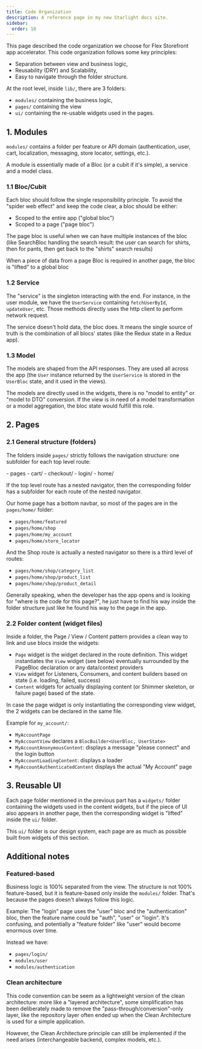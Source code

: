 ```yaml
---
title: Code Organization
description: A reference page in my new Starlight docs site.
sidebar:
  order: 10
---
```



This page described the code organization we choose for Flex Storefront app accelerator. This code organization follows some key principles:

- Separation between view and business logic,
- Reusability (DRY) and Scalability,
- Easy to navigate through the folder structure.

At the root level, inside `lib/`, there are 3 folders:

* `modules/` containing the business logic,
* `pages/` containing the view
* `ui/` containing the re-usable widgets used in the pages.

## 1. Modules

`modules/` contains a folder per feature or API domain (authentication, user, cart, localization, messaging, store locator,  settings, etc.).

A module is essentially made of a Bloc (or a cubit if it's simple), a service and a model class.

### 1.1 Bloc/Cubit

Each bloc should follow the single responsibility principle. To avoid the "spider web effect" and keep the code clear, a bloc should be either:

* Scoped to the entire app ("global bloc")
* Scoped to a page ("page bloc")

The page bloc is useful when we can have multiple instances of the bloc (like SearchBloc handling the search result: the user can search for shirts, then for pants, then get back to the "shirts" search results)

When a piece of data from a page Bloc is required in another page, the bloc is "lifted" to a global bloc

### 1.2 Service

The "service" is the singleton interacting with the end. For instance, in the user module, we have the `UserService` containing `fetchUserById`, `updateUser`, etc. Those methods directly uses the http client to perform network request.

The service doesn't hold data, the bloc does. It means the single source of truth is the combination of all blocs' states (like the Redux state in a Redux app).

### 1.3 Model

The models are shaped from the API responses. They are used all across the app (the `User` instance returned by the `UserService` is stored in the `UserBloc` state, and it used in the views).

The models are directly used in the widgets, there is no "model to entity" or "model to DTO" conversion. If the view is in need of a model transformation or a model aggregation, the bloc state would fulfill this role.

## 2. Pages

### 2.1 General structure (folders)

The folders inside `pages/` strictly follows the navigation structure: one subfolder for each top level route:

<FileTree>
- pages
    - cart/
    - checkout/
    - login/
    - home/
</FileTree>

If the top level route has a nested navigator, then the corresponding folder has a subfolder for each route of the nested navigator.

Our home page has a bottom navbar, so most of the pages are in the `pages/home/` folder:

* `pages/home/featured`
* `pages/home/shop`
* `pages/home/my_account`
* `pages/home/store_locator`

And the Shop route is actually a nested navigator so there is a third level of routes:

* `pages/home/shop/category_list`
* `pages/home/shop/product_list`
* `pages/home/shop/product_detail`

Generally speaking, when the developer has the app opens and is looking for "where is the code for this page?", he just have to find his way inside the folder structure just like he found his way to the page in the app.

### 2.2 Folder content (widget files)

Inside a folder, the Page / View / Content pattern provides a clean way to link and use blocs inside the widgets:

* `Page` widget is the widget declared in the route definition. This widget instantiates the `View` widget (see below) eventually surrounded by the PageBloc declaration or any data/context providers
* `View` widget for Listeners, Consumers, and content builders based on state (i.e. loading, failed, success)
* `Content` widgets for actually displaying content (or Shimmer skeleton, or failure page) based of the state.

In case the page widget is only instantiating the corresponding view widget, the 2 widgets can be declared in the same file.

Example for `my_account/`:

* `MyAccountPage`
* `MyAccountView` declares a `BlocBuilder<UserBloc, UserState>`
* `MyAccountAnonymousContent`: displays a message "please connect" and the login button
* `MyAccountLoadingContent`: displays a loader
* `MyAccountAuthenticatedContent` displays the actual "My Account" page

## 3. Reusable UI

Each page folder mentioned in the previous part has a `widgets/` folder containing the widgets used in the content widgets, but if the piece of UI also appears in another page, then the corresponding widget is "lifted" inside the `ui/` folder.

This `ui/` folder is our design system, each page are as much as possible built from widgets of this section.

## Additional notes

### Featured-based

Business logic is 100% separated from the view. The structure is not 100% feature-based, but it is feature-based only inside the `modules/` folder. That's because the pages doesn't always follow this logic.

Example: The "login" page uses the "user" bloc and the "authentication" bloc, then the feature name could be "auth", "user" or "login". It's confusing, and potentially a "feature folder" like "user" would become enormous over time.

Instead we have:

* `pages/login/`
* `modules/user`
* `modules/authentication`

### Clean architecture

This code convention can be seem as a lightweight version of the clean architecture: more like a "layered architecture", some simplification has been deliberately made to remove the "pass-through/conversion"-only layer, like the repository layer often ended up when the Clean Architecture is used for a simple application.

However, the Clean Architecture principle can still be implemented if the need arises (interchangeable backend, complex models, etc.).
